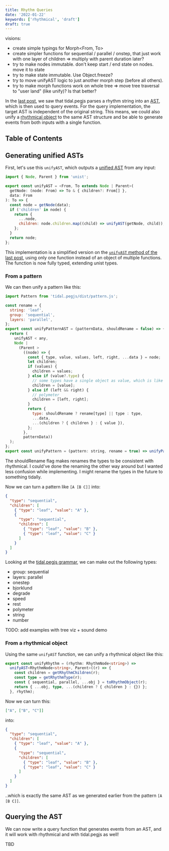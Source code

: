 ```yaml
---
title: Rhythm Queries
date: '2022-01-22'
keywords: ['rhythmical', 'draft']
draft: true
---
```


visions:

- create simple typings for Morph<From, To>
- create simpler functions for sequential / parallel / onstep, that just work with one layer of children => multiply with parent duration later?
- try to make nodes immutable. don't keep start / end state on nodes. move it to state
- try to make state immutable. Use Object.freeze?
- try to move unifyAST logic to just another morph step (before all others).
- try to make morph functions work on whole tree => move tree traversal to "user land" (like unify)? Is that better?

In the [last post](./tidal-pegjs), we saw that tidal.pegjs parses a rhythm string into an [AST](./abstract-syntax-trees), which is then used to query events.
For the query implementation, the target AST is independent of the original string.
This means, we could also unify a [rhythmical object](./rhythmical-objects) to the same AST structure and be able to generate events from both inputs with a single function.

## Table of Contents

## Generating unified ASTs

First, let's use this `unifyAST`, which outputs a [unified AST](./abstract-syntax-trees#unified) from any input:

```js
import { Node, Parent } from 'unist';

export const unifyAST = <From, To extends Node | Parent>(
  getNode: (node: From) => To & { children?: From[] },
  data: From
): To => {
  const node = getNode(data);
  if ('children' in node) {
    return {
      ...node,
      children: node.children.map((child) => unifyAST(getNode, child)),
    };
  }
  return node;
};
```

This implementation is a simplified version on the [`unifyAST` method of the last post](./tidal-pegjs#getting-the-ast), using only one function instead of an object of multiple functions.
The function is now fully typed, extending unist types.

### From a pattern

We can then unify a pattern like this:

```js
import Pattern from 'tidal.pegjs/dist/pattern.js';

const rename = {
  string: 'leaf',
  group: 'sequential',
  layers: 'parallel',
};
export const unifyPatternAST = (patternData, shouldRename = false) => {
  return (
    unifyAST < any,
    Node |
      (Parent >
        ((node) => {
          const { type, value, values, left, right, ...data } = node;
          let children;
          if (values) {
            children = values;
          } else if (value?.type) {
            // some types have a single object as value, which is like a single child
            children = [value];
          } else if (left && right) {
            // polymeter
            children = [left, right];
          }
          return {
            type: shouldRename ? rename[type] || type : type,
            ...data,
            ...(children ? { children } : { value }),
          };
        },
        patternData))
  );
};
export const unifyPattern = (pattern: string, rename = true) => unifyPatternAST(Pattern(pattern).__data, rename); // with rename
```

The shouldRename flag makes renames the types to be consistent with rhythmical. I could've done the renaming the other way around but I wanted less confusion while implementing. I might rename the types in the future to something tidally.

Now we can turn a pattern like `[A [B C]]` into:

```json
{
  "type": "sequential",
  "children": [
    { "type": "leaf", "value": "A" },
    {
      "type": "sequential",
      "children": [
        { "type": "leaf", "value": "B" },
        { "type": "leaf", "value": "C" }
      ]
    }
  ]
}
```

Looking at the [tidal.pegjs grammar](https://github.com/gibber-cc/tidal.pegjs/blob/master/src/tidal.pegjs), we can make out the following types:

- group: sequential
- layers: parallel
- onestep
- bjorklund
- degrade
- speed
- rest
- polymeter
- string
- number

TODO: add examples with tree viz + sound demo

### From a rhythmical object

Using the same `unifyAST` function, we can unify a rhythmical object like this:

```ts
export const unifyRhythm = (rhythm: RhythmNode<string>) =>
  unifyAST<RhythmNode<string>, Parent>((r) => {
    const children = getRhythmChildren(r);
    const type = getRhythmType(r);
    const { sequential, parallel, ...obj } = toRhythmObject(r);
    return { ...obj, type, ...(children ? { children } : {}) };
  }, rhythm);
```

Now we can turn this:

```json
["A", ["B", "C"]]
```

into:

```json
{
  "type": "sequential",
  "children": [
    { "type": "leaf", "value": "A" },
    {
      "type": "sequential",
      "children": [
        { "type": "leaf", "value": "B" },
        { "type": "leaf", "value": "C" }
      ]
    }
  ]
}
```

..which is exactly the same AST as we generated earlier from the pattern `[A [B C]]`.

## Querying the AST

We can now write a query function that generates events from an AST, and it will work with rhythmical and with tidal.pegjs as well!

TBD
